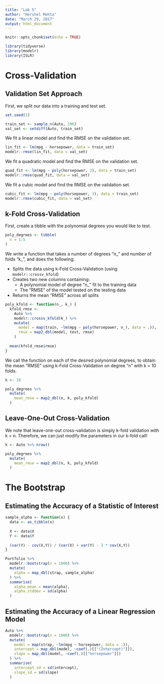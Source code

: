 ```yaml
---
title: "Lab 5"
author: "Hershel Mehta"
date: "March 29, 2017"
output: html_document
---
```


```r
knitr::opts_chunk$set(echo = TRUE)

library(tidyverse)
library(modelr)
library(ISLR)
```

# Cross-Validation

## Validation Set Approach

First, we split our data into a training and test set.

```r
set.seed(1)

train_set <- sample_n(Auto, 196)
val_set <- setdiff(Auto, train_set)
```

We fit a linear model and find the RMSE on the validation set.

```r
lin_fit <- lm(mpg ~ horsepower, data = train_set)
modelr::rmse(lin_fit, data = val_set)
```

We fit a quadratic model and find the RMSE on the validation set.

```r
quad_fit <- lm(mpg ~ poly(horsepower, 2), data = train_set)
modelr::rmse(quad_fit, data = val_set)
```

We fit a cubic model and find the RMSE on the validation set.

```r
cubic_fit <- lm(mpg ~ poly(horsepower, 3), data = train_set)
modelr::rmse(cubic_fit, data = val_set)
```

## k-Fold Cross-Validation

First, create a tibble with the polynomial degrees you would like to test.

```r
poly_degrees <- tibble(
  n = 1:5
)
```

We write a function that takes a number of degrees "n_" and number of folds "k_", and does the following:

* Splits the data using k-Fold Cross-Validation (using `modelr::crossv_kfold`)
* Creates two new columns containing:
    + A polynomial model of degree "n_" fit to the training data
    + The "RMSE" of the model tested on the testing data
* Returns the mean "RMSE" across all splits

```r
poly_kfold <- function(n_, k_) {
  kfold_rmse <- 
    Auto %>% 
    modelr::crossv_kfold(k_) %>% 
    mutate(
      model = map(train, ~lm(mpg ~ poly(horsepower, n_), data = .)),
      rmse = map2_dbl(model, test, rmse)
    )
  
  mean(kfold_rmse$rmse)
}
```

We call the function on each of the desired polynomial degrees, to obtain the mean "RMSE" using k-Fold Cross-Validation on degree "n" with k = 10 folds.

```r
k <- 10

poly_degrees %>% 
  mutate(
    mean_rmse = map2_dbl(n, k, poly_kfold)
  )
```

## Leave-One-Out Cross-Validation

We note that leave-one-out cross-validation is simply k-fold validation with k = n. Therefore, we can just modify the parameters in our k-fold call!

```r
k <- Auto %>% nrow()

poly_degrees %>% 
  mutate(
    mean_rmse = map2_dbl(n, k, poly_kfold)
  )
```


# The Bootstrap

## Estimating the Accuracy of a Statistic of Interest

```r
sample_alpha <- function(x) {
  data <- as_tibble(x)
  
  X <- data$X
  Y <- data$Y
  
  (var(Y) - cov(X,Y)) / (var(X) + var(Y) - 2 * cov(X,Y))
}
```


```r
Portfolio %>% 
  modelr::bootstrap(n = 1000) %>% 
  mutate(
    alpha = map_dbl(strap, sample_alpha)
  ) %>% 
  summarise(
    alpha_mean = mean(alpha),
    alpha_stddev = sd(alpha)
  )
```

## Estimating the Accuracy of a Linear Regression Model

```r
Auto %>% 
  modelr::bootstrap(n = 1000) %>% 
  mutate(
    model = map(strap, ~lm(mpg ~ horsepower, data = .)),
    intercept = map_dbl(model, ~coef(.)[["(Intercept)"]]),
    slope = map_dbl(model, ~coef(.)[["horsepower"]])
  ) %>% 
  summarise(
    intercept_sd = sd(intercept),
    slope_sd = sd(slope)
  )
```



